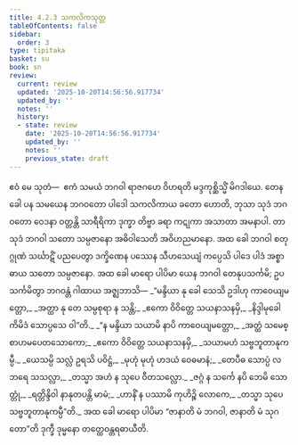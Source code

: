 ```yaml
---
title: 4.2.3 သကလိကသုတ္တ
tableOfContents: false
sidebar:
  order: 3
type: tipitaka
basket: su
book: sn
review:
  current: review
  updated: '2025-10-20T14:56:56.917734'
  updated_by: ''
  notes: ''
  history:
  - state: review
    date: '2025-10-20T14:56:56.917734'
    updated_by: ''
    notes: ''
    previous_state: draft
---
```



<DynamicBreadcrumb />


<ReviewStatus review={frontmatter.review} showDetails={true} />

<HypothesisAnnotation frontmatter={frontmatter} />

<Division number="149" book="sn" e="ch" v="18" p="301">

<Paragraph number="832" book="sn">
ဧဝံ မေ သုတံ—  ဧကံ သမယံ ဘဂဝါ ရာဇဂဟေ ဝိဟရတိ မဒ္ဒကုစ္ဆိသ္မိံ မိဂဒါယေ. တေန ခေါ ပန သမယေန ဘဂဝတော ပါဒေါ သကလိကာယ ခတော ဟောတိ, ဘုသာ သုဒံ ဘဂဝတော ဝေဒနာ ဝတ္တန္တိ သာရီရိကာ ဒုက္ခာ တိဗ္ဗာ ခရာ ကဋုကာ အသာတာ အမနာပါ. တာ သုဒံ ဘဂဝါ သတော သမ္ပဇာနော အဓိဝါသေတိ အဝိဟညမာနော. အထ ခေါ ဘဂဝါ စတုဂ္ဂုဏံ သင်္ဃာဋိံ ပညပေတွာ ဒက္ခိဏေန ပဿေန သီဟသေယျံ ကပ္ပေသိ ပါဒေ ပါဒံ အစ္စာဓာယ သတော သမ္ပဇာနော. အထ ခေါ မာရော ပါပိမာ ယေန ဘဂဝါ တေနုပသင်္ကမိ; ဥပသင်္ကမိတွာ ဘဂဝန္တံ ဂါထာယ အဇ္ဈဘာသိ—
</Paragraph>

<Paragraph number="833" type="verses" book="sn">
_“မန္ဒိယာ နု ခေါ သေသိ ဥဒါဟု ကာဝေယျမတ္တော,_  
_အတ္ထာ နု တေ သမ္ပစုရာ န သန္တိ;_  
_ဧကော ဝိဝိတ္တေ သယနာသနမှိ,_  
_နိဒ္ဒါမုခေါ ကိမိဒံ သောပ္ပသေ ဝါ”တိ._  

</Paragraph>

<Paragraph number="834" type="verses" book="sn">
_“န မန္ဒိယာ သယာမိ နာပိ ကာဝေယျမတ္တော,_  
_အတ္ထံ သမေစ္စာဟမပေတသောကော;_  
_ဧကော ဝိဝိတ္တေ သယနာသနမှိ,_  
_သယာမဟံ သဗ္ဗဘူတာနုကမ္ပီ._  

</Paragraph>

<Paragraph number="835" type="verses" book="sn">
_ယေသမ္ပိ သလ္လံ ဥရသိ ပဝိဋ္ဌံ,_  
_မုဟုံ မုဟုံ ဟဒယံ ဝေဓမာနံ;_  
_တေပီဓ သောပ္ပံ လဘရေ သသလ္လာ,_  
_တသ္မာ အဟံ န သုပေ ဝီတသလ္လော._  

</Paragraph>

<Paragraph number="836" type="verses" book="sn">
_ဇဂ္ဂံ န သင်္ကေ နပိ ဘေမိ သောတ္တုံ,_  
_ရတ္တိန္ဒိဝါ နာနုတပန္တိ မာမံ;_  
_ဟာနိံ န ပဿာမိ ကုဟိဉ္စိ လောကေ,_  
_တသ္မာ သုပေ သဗ္ဗဘူတာနုကမ္ပီ”တိ._  

</Paragraph>

<Paragraph number="837" book="sn">
အထ ခေါ မာရော ပါပိမာ “ဇာနာတိ မံ ဘဂဝါ, ဇာနာတိ မံ သုဂတော”တိ ဒုက္ခီ ဒုမ္မနော တတ္ထေဝန္တရဓာယီတိ.
</Paragraph>
</Division>